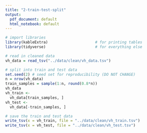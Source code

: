 ```yaml
---
title: "2-train-test-split"
output:
  pdf_document: default
  html_notebook: default
---
```


```r
# import libraries
library(kableExtra)                     # for printing tables
library(tidyverse)                      # for everything else

# read in cleaned data
vh_data = read_tsv("../data/clean/vh_data.tsv")

# split into train and test data
set.seed(2) # seed set for reproducibility (DO NOT CHANGE)
n = nrow(vh_data)
train_samples = sample(1:n, round(0.8*n))
vh_data
vh_train <- 
  vh_data[train_samples, ]
vh_test <- 
  vh_data[-train_samples, ]

# save the train and test data
write_tsv(x = vh_train, file = "../data/clean/vh_train.tsv")
write_tsv(x = vh_test, file = "../data/clean/vh_test.tsv")
```

